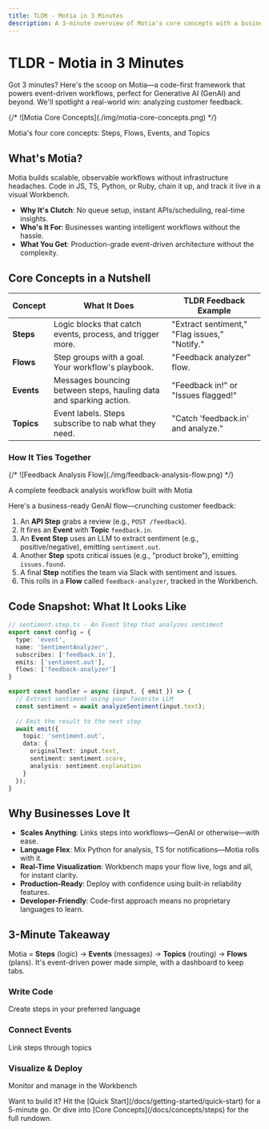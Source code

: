 ```yaml
---
title: TLDR - Motia in 3 Minutes
description: A 3-minute overview of Motia's core concepts with a business-ready GenAI use case
---
```


# TLDR - Motia in 3 Minutes

Got 3 minutes? Here's the scoop on Motia—a code-first framework that powers event-driven workflows, perfect for Generative AI (GenAI) and beyond. We'll spotlight a real-world win: analyzing customer feedback.

<div className="my-8">
  {/* ![Motia Core Concepts](./img/motia-core-concepts.png) */}
  <p className="text-center text-sm text-gray-500 mt-2">Motia's four core concepts: Steps, Flows, Events, and Topics</p>
</div>

## What's Motia?
Motia builds scalable, observable workflows without infrastructure headaches. Code in JS, TS, Python, or Ruby, chain it up, and track it live in a visual Workbench.

- **Why It's Clutch**: No queue setup, instant APIs/scheduling, real-time insights.
- **Who's It For**: Businesses wanting intelligent workflows without the hassle.
- **What You Get**: Production-grade event-driven architecture without the complexity.

## Core Concepts in a Nutshell

| Concept    | What It Does                                                                                   | TLDR Feedback Example                        |
|------------|------------------------------------------------------------------------------------------------|----------------------------------------------|
| **Steps**  | Logic blocks that catch events, process, and trigger more.                                    | "Extract sentiment," "Flag issues," "Notify."|
| **Flows**  | Step groups with a goal. Your workflow's playbook.                                            | "Feedback analyzer" flow.                    |
| **Events** | Messages bouncing between steps, hauling data and sparking action.                            | "Feedback in!" or "Issues flagged!"          |
| **Topics** | Event labels. Steps subscribe to nab what they need.                                          | "Catch 'feedback.in' and analyze."           |

### How It Ties Together

<div className="my-8">
  {/* ![Feedback Analysis Flow](./img/feedback-analysis-flow.png) */}
  <p className="text-center text-sm text-gray-500 mt-2">A complete feedback analysis workflow built with Motia</p>
</div>

Here's a business-ready GenAI flow—crunching customer feedback:

1. An **API Step** grabs a review (e.g., `POST /feedback`).
2. It fires an **Event** with **Topic** `feedback.in`.
3. An **Event Step** uses an LLM to extract sentiment (e.g., positive/negative), emitting `sentiment.out`.
4. Another **Step** spots critical issues (e.g., "product broke"), emitting `issues.found`.
5. A final **Step** notifies the team via Slack with sentiment and issues.
6. This rolls in a **Flow** called `feedback-analyzer`, tracked in the Workbench.

## Code Snapshot: What It Looks Like

```typescript
// sentiment.step.ts - An Event Step that analyzes sentiment
export const config = {
  type: 'event',
  name: 'SentimentAnalyzer',
  subscribes: ['feedback.in'],
  emits: ['sentiment.out'],
  flows: ['feedback-analyzer']
}

export const handler = async (input, { emit }) => {
  // Extract sentiment using your favorite LLM
  const sentiment = await analyzeSentiment(input.text);
  
  // Emit the result to the next step
  await emit({
    topic: 'sentiment.out',
    data: { 
      originalText: input.text,
      sentiment: sentiment.score,
      analysis: sentiment.explanation
    }
  });
}
```

## Why Businesses Love It

- **Scales Anything**: Links steps into workflows—GenAI or otherwise—with ease.
- **Language Flex**: Mix Python for analysis, TS for notifications—Motia rolls with it.
- **Real-Time Visualization**: Workbench maps your flow live, logs and all, for instant clarity.
- **Production-Ready**: Deploy with confidence using built-in reliability features.
- **Developer-Friendly**: Code-first approach means no proprietary languages to learn.

## 3-Minute Takeaway

Motia = **Steps** (logic) → **Events** (messages) → **Topics** (routing) → **Flows** (plans). It's event-driven power made simple, with a dashboard to keep tabs.

<div className="grid grid-cols-1 md:grid-cols-3 gap-4 my-8">
  <div className="border rounded p-4 text-center">
    <h3 className="font-bold">Write Code</h3>
    <p>Create steps in your preferred language</p>
  </div>
  <div className="border rounded p-4 text-center">
    <h3 className="font-bold">Connect Events</h3>
    <p>Link steps through topics</p>
  </div>
  <div className="border rounded p-4 text-center">
    <h3 className="font-bold">Visualize & Deploy</h3>
    <p>Monitor and manage in the Workbench</p>
  </div>
</div>

<Callout>
Want to build it? Hit the [Quick Start](/docs/getting-started/quick-start) for a 5-minute go. Or dive into [Core Concepts](/docs/concepts/steps) for the full rundown.
</Callout>
